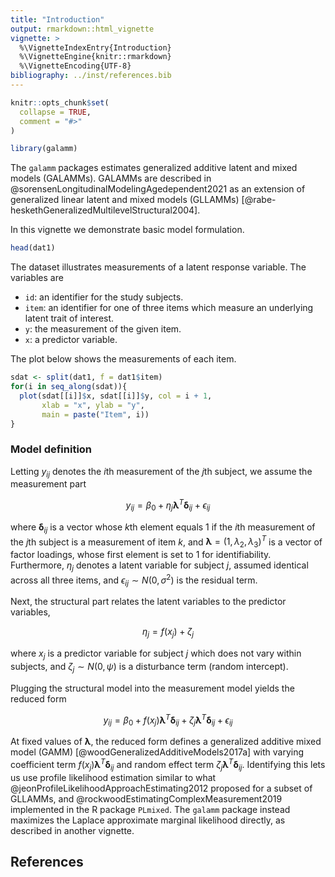 ```yaml
---
title: "Introduction"
output: rmarkdown::html_vignette
vignette: >
  %\VignetteIndexEntry{Introduction}
  %\VignetteEngine{knitr::rmarkdown}
  %\VignetteEncoding{UTF-8}
bibliography: ../inst/references.bib
---
```


```r
knitr::opts_chunk$set(
  collapse = TRUE,
  comment = "#>"
)
```

```r
library(galamm)
```

The `galamm` packages estimates generalized additive latent and mixed models (GALAMMs). GALAMMs are described in @sorensenLongitudinalModelingAgedependent2021 as an extension of generalized linear latent and mixed models (GLLAMMs) [@rabe-heskethGeneralizedMultilevelStructural2004]. 

In this vignette we demonstrate basic model formulation.

```r
head(dat1)
```

The dataset illustrates measurements of a latent response variable. The variables are

- `id`: an identifier for the study subjects.
- `item`: an identifier for one of three items which measure an underlying latent trait of interest.
- `y`: the measurement of the given item.
- `x`: a predictor variable.

The plot below shows the measurements of each item.

```r
sdat <- split(dat1, f = dat1$item)
for(i in seq_along(sdat)){
  plot(sdat[[i]]$x, sdat[[i]]$y, col = i + 1,
       xlab = "x", ylab = "y", 
       main = paste("Item", i))
}
```



### Model definition

Letting $y_{ij}$ denotes the $i$th measurement of the $j$th subject, we assume the measurement part

$$y_{ij} = \beta_{0} + \eta_{j} \boldsymbol{\lambda}^{T} \boldsymbol{\delta}_{ij}  + \epsilon_{ij}$$

where $\boldsymbol{\delta}_{ij}$ is a vector whose $k$th element equals 1 if the $i$th measurement of the $j$th subject is a measurement of item $k$, and $\boldsymbol{\lambda} = (1, \lambda_{2}, \lambda_{3})^{T}$ is a vector of factor loadings, whose first element is set to 1 for identifiability. Furthermore, $\eta_{j}$ denotes a latent variable for subject $j$, assumed identical across all three items, and $\epsilon_{ij} \sim N(0, \sigma^{2})$ is the residual term.

Next, the structural part relates the latent variables to the predictor variables,

$$\eta_{j} = f(x_{j}) + \zeta_{j}$$

where $x_{j}$ is a predictor variable for subject $j$ which does not vary within subjects, and $\zeta_{j} \sim N(0, \psi)$ is a disturbance term (random intercept).

Plugging the structural model into the measurement model yields the reduced form

$$y_{ij} = \beta_{0} + f(x_{j}) \boldsymbol{\lambda}^{T} \boldsymbol{\delta}_{ij} + \zeta_{j} \boldsymbol{\lambda}^{T} \boldsymbol{\delta}_{ij}  + \epsilon_{ij}$$

At fixed values of $\boldsymbol{\lambda}$, the reduced form defines a generalized additive mixed model (GAMM) [@woodGeneralizedAdditiveModels2017a] with varying coefficient term $f(x_{j}) \boldsymbol{\lambda}^{T} \boldsymbol{\delta}_{ij}$ and random effect term $\zeta_{j} \boldsymbol{\lambda}^{T} \boldsymbol{\delta}_{ij}$. Identifying this lets us use profile likelihood estimation similar to what @jeonProfileLikelihoodApproachEstimating2012 proposed for a subset of GLLAMMs, and @rockwoodEstimatingComplexMeasurement2019 implemented in the R package `PLmixed`. The `galamm` package instead maximizes the Laplace approximate marginal likelihood directly, as described in another vignette.



## References
